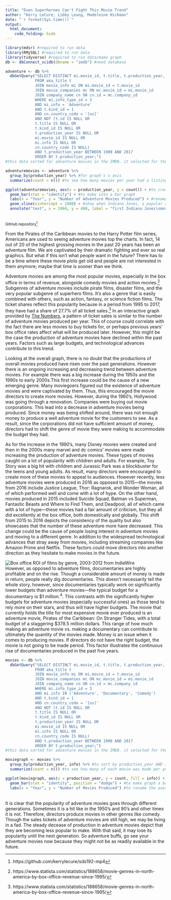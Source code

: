 ```yaml
---
title: "Even Superheroes Can't Fight This Movie Trend"
author: "Kerry LeCure, Libby Leung, Madeleine Hickman"
date: "`r format(Sys.time())`"
output:
  html_document:
    code_folding: hide
---
```

```r
library(mdsr) #required to run data
library(RMySQL) #required to run data
library(tidyverse) #required to run data/make graph
db <- dbConnect_scidb(dbname = "imdb") #need database 
```
```r
adventure <- db %>% 
  dbGetQuery("SELECT DISTINCT mi.movie_id, t.title, t.production_year, mi.info
             FROM aka_title t
             JOIN movie_info mi ON mi.movie_id = t.movie_id
             JOIN movie_companies mc ON mc.movie_id = mi.movie_id
             JOIN company_name cn ON cn.id = mc.company_id
             WHERE mi.info_type_id = 3
             AND mi.info = 'Adventure'
             AND t.kind_id = 1
             AND cn.country_code = '[us]'
             AND NOT (t.id IS NULL OR
             t.title IS NULL OR
             t.kind_id IS NULL OR
             t.production_year IS NULL OR
             mi.movie_id IS NULL OR
             mi.info IS NULL OR
             cn.country_code IS NULL)
             AND t.production_year BETWEEN 1900 AND 2017
             ORDER BY t.production_year;")
#this data sorted for adventure movies in the IMDB. it selected for the genre of 'Adventure' and also for movies made in the US. it was sorted from 1900 to 2017 to see trends since a little before movies had sound to now. peces of data that had NULL or NA were filtered out
```
```r
adventuremovies <- adventure %>%
  group_by(production_year) %>% #for graph's x axis
  summarize(count = n()) #to see how many movies per year had a listing as an adventure movie
```
```r
ggplot(adventuremovies, aes(x = production_year, y = count)) + #to create axes
  geom_bar(stat = "identity") + #to make into a bar graph
  labs(x = "Year", y = "Number of Adventure Movies Produced") + #rename axes
  geom_vline(xintercept = 1980) + #show when Indiana Jones, a popular adventure movie, was made
  annotate("text", x = 1960, y = 400, label = "first Indiana Jones\nmovie produced") #to give context
```
</br><small>GitHub repository[^1]</small>

From the Pirates of the Caribbean movies to the Harry Potter film series, Americans are used to seeing adventure movies top the charts. In fact, 14 out of 20 of the highest grossing movies in the past 20 years has been an adventure film. We are captivated by their dramatic fighting and ever so real graphics. But what if this isn’t what people want in the future? There has to be a time where these movie plots get old and people are not interested in them anymore; maybe that time is sooner than we think.
 
Adventure movies are among the most popular movies, especially in the box office in terms of revenue, alongside comedy movies and action movies.[^2] Subgenres of adventure movies include pirate films, disaster films, and the very popular subgenre of superhero films. It's also a genre that is easily combined with others, such as action, fantasy, or science fiction films. The ticket shares reflect this popularity because in a period from 1995 to 2017, they have had a share of 27.7% of all ticket sales.[^2] In an interactive graph provided by [The Numbers](http://www.the-numbers.com/live/cont/market/items_all_market_share_graph_iframe.php?movie_od_name_term=genre&cache_annual_postfix=genres&max_items=7&graph_category_text_plural=Genres), a pattern of ticket sales is similar to the number of adventure movies produced per year. This of course could correlate with the fact there are less movies to buy tickets for, or perhaps previous years' box office rates affect what will be produced later. However, this might be the case the production of adventure movies have declined within the past years. Factors such as large budgets, and technological advances contribute to this trend.

Looking at the overall graph, there is no doubt that the productions of overall movies produced have risen over the past generations. However there is an ongoing increasing and decreasing trend between adventure movies. For example there was a big increase during the 1950s and the 1990s to early 2000s.This first increase could be the cause of a new emerging genre. Many moviegoers figured out the existence of adventure movies and were captivated by them. Thus, this encouraged the movie directors to create more movies. However, during the 1960’s, Hollywood was going through a renovation. Companies were buying out movie corporations.  This lead into a decrease in adventure movies being produced. Since money was being shifted around, there was not enough money to produce a well adventure movie for the customers to see. As a result, since the corporations did not have sufficient amount of money, directors had to shift the genre of movie they were making to accommodate the budget they had.

As for the increase in the 1990’s, many Disney movies were created and then in the 2000s many marvel and dc comics’ movies were made increasing the production of adventure movies. These types of movies caught on a lot of popularity with children and adults. For example, Toy Story was a big hit with children and Jurassic Park was a blockbuster for the teens and young adults. As result, many directors were encouraged to create more of these movies to appeal to audiences.  However recently, less adventure movies were produced in 2016 as opposed to 2015—the movies from 2016 include Justice League, Thor: Ragnarok, and Wonder Woman, all of which performed well and come with a lot of hype. On the other hand, movies produced in 2015 included Suicide Squad, Batman vs Superman, Fantastic Beasts and Where to Find Them, and Deadpool, all of which came with a lot of hype—these movies had a fair amount of criticism, but they all did excellently at the box office, both domestically and globally. This shift from 2015 to 2016 depicts the consistency of the quality but also showcases that the number of these adventure more have decreased. This change could be the cause of people losing interest in adventure movies and moving to a different genre. In addition to the widespread technological advances that stray away from movies, including streaming companies like Amazon Prime and Netflix. These factors could move directors into another direction as they hesitate to make movies in the future.



![Box office ROI of films by genre, 2003-2012 from IndieWire](http://dl9fvu4r30qs1.cloudfront.net/40/03/7b85079b4830928d0b87f28cca2c/return-on-investment-by-genre.jpg)
</br>
However, as opposed to adventure films, documentaries are highly profitable and on the rise. Though a considerable amount of money is made in return, people really dig documentaries. This doesn't necessarily tell the whole story, however, since documentaries typically work on significantly lower budgets than adventure movies—the typical budget for a documentary is $1 million.<sup>4</sup>. This contrasts with the significantly higher budgets for adventure movies (especially successful ones) as those tend to rely more on their stars, and thus will have higher budgets. The movie that currently holds the title for most expensive movie ever produced is an adventure movie, Pirates of the Caribbean: On Stranger Tides, with a total budget of a staggering $378.5 million dollars. This range of how much making an adventure movie vs. making a documentary can contribute to ultimately the quantity of the movies made. Money is an issue when it comes to producing movies. If directors do not have the right budget, the movie is not going to be made period.  This factor illustrates the continuous rise of documentaries produced in the past five years.

```r
movies <- db %>% 
  dbGetQuery("SELECT DISTINCT mi.movie_id, t.title, t.production_year, mi.info
             FROM aka_title t
             JOIN movie_info mi ON mi.movie_id = t.movie_id
             JOIN movie_companies mc ON mc.movie_id = mi.movie_id
             JOIN company_name cn ON cn.id = mc.company_id
             WHERE mi.info_type_id = 3
             AND mi.info IN ('Adventure', 'Documentary', 'Comedy')
             AND t.kind_id = 1
             AND cn.country_code = '[us]'
             AND NOT (t.id IS NULL OR
             t.title IS NULL OR
             t.kind_id IS NULL OR
             t.production_year IS NULL OR
             mi.movie_id IS NULL OR
             mi.info IS NULL OR
             cn.country_code IS NULL)
             AND t.production_year BETWEEN 1900 AND 2017
             ORDER BY t.production_year;")
#this data sorted for adventure movies in the IMDB. it selected for the genres of 'Adventure', 'Documentary', and 'Comedy' and also for movies made in the US. it was sorted from 1900 to 2017 to see trends since a little before movies had sound to now. peces of data that had NULL or NA were filtered out. this was in order to compare the three genres.
```
```r
moviegraph <- movies %>%
  group_by(production_year, info) %>% #to sort by production_year AND info
  summarize(count = n()) #to see how many of each movie was made per year
```
```r
ggplot(moviegraph, aes(x = production_year, y = count, fill = info)) + #to create axes and split the three genres up into their own categories in the legend
  geom_bar(stat = "identity", position = "dodge") + #to make graph a bar graph and have the bars next to one another
  labs(x = "Year", y = "Number of Movies Produced") #to rename the axes
```
</br>It is clear that the popularity of adventure movies goes through different generations. Sometimes it is a hit like in the 1950’s and 90’s and other times it is not. Therefore, directors produce movies in other genres like comedy. Though the sales tickets of adventure movies are still high, we may be living in a fad. The steady decease of production in adventure movies depict that they are becoming less popular to make. With that said, it may lose its popularity until the next generation. So adventure buffs, go see your adventure movies now because they might not be as readily available in the future.

[^1]: https://github.com/kerrylecure/sds192-mp4
[^2]: https://www.statista.com/statistics/188658/movie-genres-in-north-america-by-box-office-revenue-since-1995/